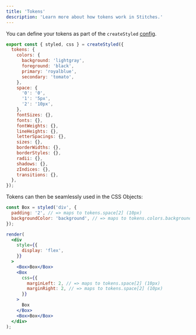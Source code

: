 ```yaml
---
title: 'Tokens'
description: 'Learn more about how tokens work in Stitches.'
---
```


You can define your tokens as part of the `createStyled` [config]().

```jsx
export const { styled, css } = createStyled({
  tokens: {
    colors: {
      background: 'lightgray',
      foreground: 'black',
      primary: 'royalblue',
      secondary: 'tomato',
    },
    space: {
      '0': '0',
      '1': '5px',
      '2': '10px',
    },
    fontSizes: {},
    fonts: {},
    fontWeights: {},
    lineHeights: {},
    letterSpacings: {},
    sizes: {},
    borderWidths: {},
    borderStyles: {},
    radii: {},
    shadows: {},
    zIndices: {},
    transitions: {},
  },
});
```

Tokens can then be seamlessly used in the CSS Objects:

```jsx live manual
const Box = styled('div', {
  padding: '2', // => maps to tokens.space[2] (10px)
  backgroundColor: 'background', // => maps to tokens.colors.background (lightgray)
});

render(
  <div
    style={{
      display: 'flex',
    }}
  >
    <Box>Box</Box>
    <Box
      css={{
        marginLeft: 2, // => maps to tokens.space[2] (10px)
        marginRight: 2, // => maps to tokens.space[2] (10px)
      }}
    >
      Box
    </Box>
    <Box>Box</Box>
  </div>
);
```
